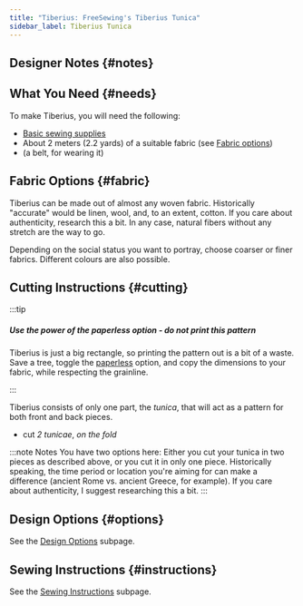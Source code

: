 ```yaml
---
title: "Tiberius: FreeSewing's Tiberius Tunica"
sidebar_label: Tiberius Tunica
---
```



<DocusaurusDoc>
  <DesignInfo design="tiberius" noDocsLink />
</DocusaurusDoc>

## Designer Notes {#notes}

<Notes />

## What You Need {#needs}

To make Tiberius, you will need the following:

- [Basic sewing supplies](/docs/sewing/basic-sewing-supplies)
- About 2 meters (2.2 yards) of a suitable fabric (see [Fabric options](#fabric))
- (a belt, for wearing it)

## Fabric Options {#fabric}

Tiberius can be made out of almost any woven fabric. Historically "accurate"
would be linen, wool, and, to an extent, cotton. If you care about
authenticity, research this a bit. In any case, natural fibers without any
stretch are the way to go.

Depending on the social status you want to portray, choose coarser or finer
fabrics. Different colours are also possible.

## Cutting Instructions {#cutting}

:::tip

##### Use the power of the _paperless_ option - do **not** print this pattern

Tiberius is just a big rectangle, so printing the pattern out is a bit of a
waste. Save a tree, toggle the
[paperless](/docs/about/site/draft#paperless) option, and copy
the dimensions to your fabric, while respecting the grainline.

:::

Tiberius consists of only one part, the _tunica_, that will act as a pattern
for both front and back pieces.

- cut _2 tunicae_, _on the fold_

:::note Notes
You have two options here: Either you cut your tunica in two pieces as
described above, or you cut it in only one piece. Historically speaking, the
time period or location you're aiming for can make a difference (ancient Rome
vs. ancient Greece, for example). If you care about authenticity, I suggest
researching this a bit.
:::

## Design Options {#options}

<MiniTip>See the [Design Options](/docs/designs/tiberius/options/) subpage.</MiniTip>

## Sewing Instructions {#instructions}

<MiniTip>See the [Sewing Instructions](/docs/designs/tiberius/instructions/) subpage.</MiniTip>
